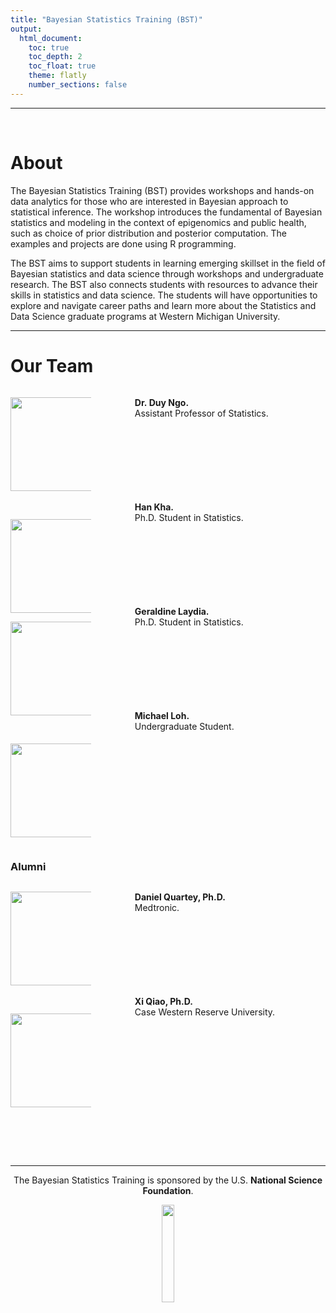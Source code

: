 ```yaml
---
title: "Bayesian Statistics Training (BST)"
output: 
  html_document:
    toc: true
    toc_depth: 2
    toc_float: true
    theme: flatly
    number_sections: false
---
```


***
<br>

# About

The Bayesian Statistics Training (BST) provides workshops and hands-on data analytics for those who are interested in Bayesian approach to statistical inference. The workshop introduces the fundamental of Bayesian statistics and modeling in the context of epigenomics and public health, such as choice of prior distribution and posterior computation. The examples and projects are done using R programming. 

The BST aims to support students in learning emerging skillset in the field of Bayesian statistics and data science through workshops and undergraduate research. The BST also connects students with resources to advance their skills in statistics and data science. The students will have opportunities to explore and navigate career paths and learn more about the Statistics and Data Science graduate programs at Western Michigan University.

---

# Our Team


:::::::::::::: {.columns}
::: {.column width="25%"}

![](pictures/profilePic2.jpg){#id .class width=180 height=150px}

<br>

![](pictures/members/Han.png){#id .class width=180 height=150px}
<br>

![](pictures/members/Geraldine.jpg){#id .class width=180 height=150px}

<br>

![](pictures/members/Michael.jpg){#id .class width=180 height=150px}

:::
::: {.column width="5%"}


:::
::: {.column width="60%"}

<b>Dr. Duy Ngo. </b> <br>
Assistant Professor of Statistics.

<br><br><br><br><br><br><br>
<b>Han Kha. </b> <br>
Ph.D. Student in Statistics.

<br><br><br><br><br><br><br>
<b>Geraldine Laydia. </b> <br>
Ph.D. Student in Statistics.

<br><br><br><br><br><br><br>
<b> Michael Loh. </b> <br>
Undergraduate Student.

:::
::::::::::::::


### Alumni

:::::::::::::: {.columns}
::: {.column width="25%"}

![](pictures/members/daniel.jpeg){#id .class width=180 height=150px}

<br>

![](pictures/members/Xi.jpeg){#id .class width=180 height=150px}

:::
::: {.column width="5%"}


:::
::: {.column width="60%"}

<b>Daniel Quartey, Ph.D. </b> <br>
Medtronic.

<br><br><br><br><br><br><br>
<b>Xi Qiao, Ph.D. </b> <br>
Case Western Reserve University.

:::
::::::::::::::




<br><br><br>

---

<p style="text-align: center;"> The Bayesian Statistics Training is sponsored by the U.S. <b> National Science Foundation</b>. </p>

<div style="text-align: center;">
  <img src='pictures/nsflogo.jpg'
    width=20% />  
</div>






